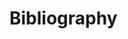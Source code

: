 \cleardoublepage
\singlespacing

Bibliography {-}
============
\everypar{\hangafter=1 \setlength{\hangindent}{5em}}{\par}
\setlength\parskip{0.8em}
\setlength\parindent{0pt}
<div id="refs"></div>
